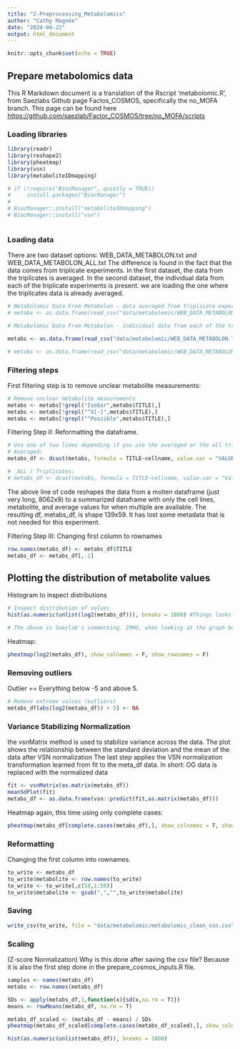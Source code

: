 ```yaml
---
title: "2-Preprocessing_Metabolomics"
author: "Cathy Magnée"
date: "2024-04-22"
output: html_document
---
```


```r
knitr::opts_chunk$set(echo = TRUE)
```

## Prepare metabolomics data

This R Markdown document is a translation of the Rscript 'metabolomic.R', from Saezlabs Github page Factos_COSMOS, specifically the no_MOFA branch. This page can be found here <https://github.com/saezlab/Factor_COSMOS/tree/no_MOFA/scripts>


### Loading libraries

```r
library(readr)
library(reshape2)
library(pheatmap)
library(vsn)
library(metaboliteIDmapping)

# if (!require("BiocManager", quietly = TRUE))
#     install.packages("BiocManager")
# 
# BiocManager::install("metaboliteIDmapping")
# BiocManager::install("vsn")



```

### Loading data

There are two dataset options: WEB_DATA_METABOLON.txt and WEB_DATA_METABOLON_ALL.txt
The difference is found in the fact that the data comes from triplicate experiments. In the first dataset, the data from the triplicates is averaged. In the second dataset, the individual data from each of the triplicate experiments is present. we are loading the one where the triplicates data is already averaged. 
```r

# Metabolomic Data From Metabolon - data averaged from triplicate experiments (from https://wiki.nci.nih.gov/display/NCIDTPdata/Molecular+Target+Data)
# metabs <- as.data.frame(read_csv("data/metabolomic/WEB_DATA_METABOLON.TXT"))

# Metabolomic Data From Metabolon - individual data from each of the triplicate experiments (from https://wiki.nci.nih.gov/display/NCIDTPdata/Molecular+Target+Data)

metabs <- as.data.frame(read_csv("data/metabolomic/WEB_DATA_METABOLON.TXT")) # Original file

# metabs <- as.data.frame(read_csv("data/metabolomic/WEB_DATA_METABOLON_ALL.TXT")) # Added _ALL

```

### Filtering steps

First filtering step is to remove unclear metabolite measurements:
```r

# Remove unclear metabolite measurements
metabs <- metabs[!grepl("Isobar",metabs$TITLE),]
metabs <- metabs[!grepl("^X[-]",metabs$TITLE),]
metabs <- metabs[!grepl("^Possible",metabs$TITLE),]
```


Filtering Step II: Reformatting the dataframe. 
```r
# Use one of two lines depending if you use the averaged or the all triplicates dataset. 
# Averaged:
metabs_df <- dcast(metabs, formula = TITLE~cellname, value.var = "VALUE",fun.aggregate = mean) 

# _ALL / Triplicates:
# metabs_df <- dcast(metabs, formula = TITLE~cellname, value.var = "Value",fun.aggregate = mean)

```
The above line of code reshapes the data from a molten dataframe (just very long, 8062x9) to a summarized dataframe with only the cell lines, metabolite, and average values for when multiple are available.
The resulting df, metabs_df, is shape 139x59. It has lost some metadata that is not needed for this experiment.

Filtering Step III: Changing first column to rownames
```r
row.names(metabs_df) <- metabs_df$TITLE
metabs_df <- metabs_df[,-1]
```


## Plotting the distribution of metabolite values
Histogram to inspect distributions 
```r
# Inspect distribution of values
hist(as.numeric(unlist(log2(metabs_df))), breaks = 1000) #Things looks like they are getting funky around 5

# The above is Saezlab's commenting. IMHO, when looking at the graph below, things are mostly "funky" between -5 and 0. But maybe I do not have the required knowledge and experience about metabolomics data to understand what is funky about >5.


```
Heatmap:
```r
pheatmap(log2(metabs_df), show_colnames = F, show_rownames = F) 

```





### Removing outliers
Outlier == Everything below -5 and above 5. 
```r

# Remove extreme values (outliers)
metabs_df[abs(log2(metabs_df)) > 5] <- NA 

```

### Variance Stabilizing Normalization
the vsnMatrix method is used to stabilize variance across the data. 
The plot shows the relationship between the standard deviation and the mean of the data after VSN normalization
The last step applies the VSN normalization transformation learned from fit to the meta_df data. In short: OG data is replaced with the normalized data
```r
fit <- vsnMatrix(as.matrix(metabs_df))
meanSdPlot(fit)
metabs_df <- as.data.frame(vsn::predict(fit,as.matrix(metabs_df)))
```
Heatmap again, this time using only complete cases:

```r
pheatmap(metabs_df[complete.cases(metabs_df),], show_colnames = T, show_rownames = F, cluster_rows = F) 

```
### Reformatting

Changing the first column into rownames. 
```r
to_write <- metabs_df
to_write$metabolite <- row.names(to_write)
to_write <- to_write[,c(59,1:58)]
to_write$metabolite <- gsub(",","",to_write$metabolite)
```

### Saving
```r
write_csv(to_write, file = "data/metabolomic/metabolomic_clean_vsn.csv")
```

### Scaling
(Z-score Normalization)
Why is this done after saving the csv file?
Because it is also the first step done in the prepare_cosmos_inputs.R file.

```r
samples <- names(metabs_df)
metabs <- row.names(metabs_df)

SDs <- apply(metabs_df,1,function(x){sd(x,na.rm = T)})
means <- rowMeans(metabs_df, na.rm = T)

metabs_df_scaled <- (metabs_df - means) / SDs
pheatmap(metabs_df_scaled[complete.cases(metabs_df_scaled),], show_colnames = T, show_rownames = F, cluster_rows = F) 

hist(as.numeric(unlist(metabs_df)), breaks = 1000) 
```

